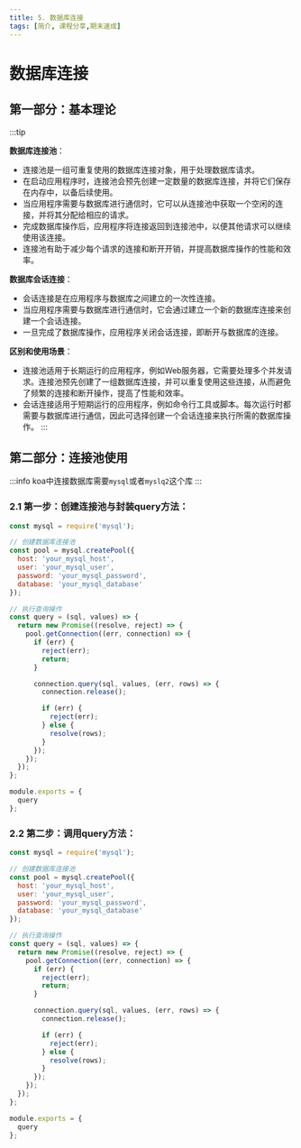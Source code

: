 ```yaml
---
title: 5. 数据库连接
tags: [简介, 课程分享,期末速成]
---
```



# 数据库连接

## 第一部分：基本理论

:::tip

**数据库连接池**：

- 连接池是一组可重复使用的数据库连接对象，用于处理数据库请求。
- 在启动应用程序时，连接池会预先创建一定数量的数据库连接，并将它们保存在内存中，以备后续使用。
- 当应用程序需要与数据库进行通信时，它可以从连接池中获取一个空闲的连接，并将其分配给相应的请求。
- 完成数据库操作后，应用程序将连接返回到连接池中，以便其他请求可以继续使用该连接。
- 连接池有助于减少每个请求的连接和断开开销，并提高数据库操作的性能和效率。

**数据库会话连接**：

- 会话连接是在应用程序与数据库之间建立的一次性连接。
- 当应用程序需要与数据库进行通信时，它会通过建立一个新的数据库连接来创建一个会话连接。
- 一旦完成了数据库操作，应用程序关闭会话连接，即断开与数据库的连接。

**区别和使用场景**：

- 连接池适用于长期运行的应用程序，例如Web服务器，它需要处理多个并发请求。连接池预先创建了一组数据库连接，并可以重复使用这些连接，从而避免了频繁的连接和断开操作，提高了性能和效率。
- 会话连接适用于短期运行的应用程序，例如命令行工具或脚本。每次运行时都需要与数据库进行通信，因此可选择创建一个会话连接来执行所需的数据库操作。
:::


## 第二部分：连接池使用

:::info
koa中连接数据库需要`mysql`或者`myslq2`这个库
:::

### 2.1 第一步：创建连接池与封装query方法：

```js
const mysql = require('mysql');

// 创建数据库连接池
const pool = mysql.createPool({
  host: 'your_mysql_host',
  user: 'your_mysql_user',
  password: 'your_mysql_password',
  database: 'your_mysql_database'
});

// 执行查询操作
const query = (sql, values) => {
  return new Promise((resolve, reject) => {
    pool.getConnection((err, connection) => {
      if (err) {
        reject(err);
        return;
      }

      connection.query(sql, values, (err, rows) => {
        connection.release();

        if (err) {
          reject(err);
        } else {
          resolve(rows);
        }
      });
    });
  });
};

module.exports = {
  query
};

```

### 2.2 第二步：调用query方法：


```js
const mysql = require('mysql');

// 创建数据库连接池
const pool = mysql.createPool({
  host: 'your_mysql_host',
  user: 'your_mysql_user',
  password: 'your_mysql_password',
  database: 'your_mysql_database'
});

// 执行查询操作
const query = (sql, values) => {
  return new Promise((resolve, reject) => {
    pool.getConnection((err, connection) => {
      if (err) {
        reject(err);
        return;
      }

      connection.query(sql, values, (err, rows) => {
        connection.release();

        if (err) {
          reject(err);
        } else {
          resolve(rows);
        }
      });
    });
  });
};

module.exports = {
  query
};

```

